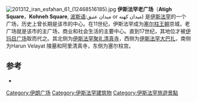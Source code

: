 [[File:201312_iran_esfahan_61_(12468516185).jpg|thumb]]
'''伊斯法罕老广场'''（'''Atigh Square'''，'''Kohneh Square''', [[波斯语|波斯语]]:میدان عتيق or  میدان کهنه) 是[[伊斯法罕|伊斯法罕]]的一个广场，历史上曾长期是该市的中心。在11世纪，伊斯法罕成为[[塞尔柱王朝|塞尔柱王朝]]京城，老广场就是该市的主广场，商业和社会生活的主要中心。直到17世纪，其地位才被[[伊玛目广场|伊玛目广场]]取而代之。其北侧为[[伊斯法罕聚礼清真寺|伊斯法罕聚礼清真寺]]，西侧为[[伊斯法罕大巴扎|伊斯法罕大巴扎]]，南侧为Harun Velayat 陵墓和阿里清真寺，东侧为塞尔柱宫。

==参考==
<references />
{{refbegin}}
* {{citation|last=Dehbashi|first=Ali|title=Isfahan|year=2003|publisher=Gooya House of Culture & Art|location=[[Tehran|Tehran]]|isbn= 964-7610-01-7}}
{{refend}}
{{coord|32.6676|N|51.6858|E|source:wikidata|display=title}}

[[Category:伊朗广场|Category:伊朗广场]]
[[Category:伊斯法罕建筑物|Category:伊斯法罕建筑物]]
[[Category:伊斯法罕旅遊景點|Category:伊斯法罕旅遊景點]]